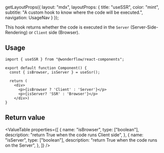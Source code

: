 
  getLayoutProps({
    layout: "mdx",
    layoutProps: {
      title: "useSSR",
      color: "mint",
      subtitle: "A custom hook to know where the code will be executed.",
      navigation: UsageNav
    }
  });

This hook returns whether the code is executed in the `Server` (Server-Side-Rendering) or `Client` side (Browser).

## Usage

```tsx lines="1,4,8,9"
import { useSSR } from "@wonderflow/react-components";

export default function Component() {
  const { isBrowser, isServer } = useSsr();

  return (
    <div>
      <p>{isBrowser ? 'Client' : 'Server'}</p>
      <p>{isServer? 'SSR' : 'Browser'}</p>
    </div>)
}
```

## Return value

<ValueTable
  properties={[
    {
      name: "isBrowser",
      type: ["boolean"],
      description: "return True when the code runs Client side",
    },
    {
      name: "isServer",
      type: ["boolean"],
      description: "return True when the code runs on the Server",
    },
  ]}
/>
